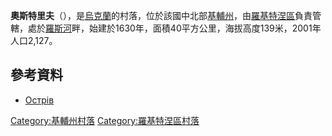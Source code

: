 {{coord|49|40|28|N|30|23|11|E|scale:30000|display=title}}

'''奧斯特里夫'''（{{lang-uk|Острів}}），是[[烏克蘭|烏克蘭]]的村落，位於該國中北部[[基輔州|基輔州]]，由[[羅基特涅區|羅基特涅區]]負責管轄，處於[[羅斯河|羅斯河]]畔，始建於1630年，面積40平方公里，海拔高度139米，2001年人口2,127。

==參考資料==
* [http://w1.c1.rada.gov.ua/pls/z7502/A005?rdat1=19.10.2012&rf7571=14541 Острів]{{dead link|date=2017年12月 |bot=InternetArchiveBot |fix-attempted=yes }}

{{DEFAULTSORT:Острів}}
[[Category:基輔州村落|Category:基輔州村落]]
[[Category:羅基特涅區村落|Category:羅基特涅區村落]]


{{Kiev-geo-stub}}